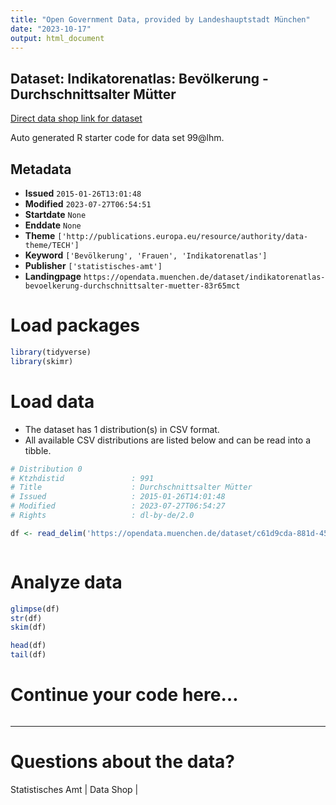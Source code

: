 ```yaml
---
title: "Open Government Data, provided by Landeshauptstadt München"
date: "2023-10-17"
output: html_document
---
```


## Dataset: Indikatorenatlas: Bevölkerung - Durchschnittsalter Mütter

[Direct data shop link for dataset](https://opendata.muenchen.de/dataset/indikatorenatlas-bevoelkerung-durchschnittsalter-muetter-83r65mct)

Auto generated R starter code for data set 99@lhm.

## Metadata

- **Issued** `2015-01-26T13:01:48`
- **Modified** `2023-07-27T06:54:51`
- **Startdate** `None`
- **Enddate** `None`
- **Theme** `['http://publications.europa.eu/resource/authority/data-theme/TECH']`
- **Keyword** `['Bevölkerung', 'Frauen', 'Indikatorenatlas']`
- **Publisher** `['statistisches-amt']`
- **Landingpage** `https://opendata.muenchen.de/dataset/indikatorenatlas-bevoelkerung-durchschnittsalter-muetter-83r65mct`


# Load packages

```r

library(tidyverse)
library(skimr)

```

# Load data

-   The dataset has 1 distribution(s) in CSV format.
-   All available CSV distributions are listed below and can be read into a tibble.

```r

# Distribution 0
# Ktzhdistid               : 991
# Title                    : Durchschnittsalter Mütter
# Issued                   : 2015-01-26T14:01:48
# Modified                 : 2023-07-27T06:54:27
# Rights                   : dl-by-de/2.0

df <- read_delim('https://opendata.muenchen.de/dataset/c61d9cda-881d-4509-b790-9bba0da7ee0d/resource/42371f53-ec83-4a17-87bc-8a52a2853b49/download/indikat_bevoelkerung_durchschnittsalter_muetter_240723.csv')



```

# Analyze data

```r

glimpse(df)
str(df)
skim(df)

head(df)
tail(df)

```

# Continue your code here...

```r

```

------------------------------------------------------------------------

# Questions about the data?

Statistisches Amt | Data Shop | 
